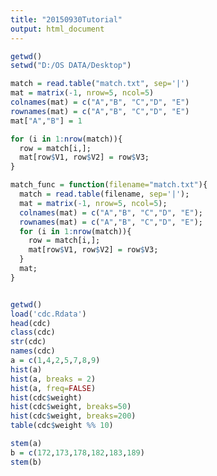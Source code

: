```yaml
---
title: "20150930Tutorial"
output: html_document
---
```



```r
getwd()
setwd("D:/OS DATA/Desktop")

match = read.table("match.txt", sep='|')
mat = matrix(-1, nrow=5, ncol=5)
colnames(mat) = c("A","B", "C","D", "E")
rownames(mat) = c("A","B", "C","D", "E")
mat["A","B"] = 1

for (i in 1:nrow(match)){
  row = match[i,];
  mat[row$V1, row$V2] = row$V3;
}

match_func = function(filename="match.txt"){
  match = read.table(filename, sep='|');
  mat = matrix(-1, nrow=5, ncol=5);
  colnames(mat) = c("A","B", "C","D", "E");
  rownames(mat) = c("A","B", "C","D", "E");
  for (i in 1:nrow(match)){
    row = match[i,];
    mat[row$V1, row$V2] = row$V3;
  }
  mat;
}



```



```r

getwd()
load('cdc.Rdata')
head(cdc)
class(cdc)
str(cdc)
names(cdc)
a = c(1,4,2,5,7,8,9)
hist(a)
hist(a, breaks = 2)
hist(a, freq=FALSE)
hist(cdc$weight)
hist(cdc$weight, breaks=50)
hist(cdc$weight, breaks=200)
table(cdc$weight %% 10)

stem(a)
b = c(172,173,178,182,183,189)
stem(b)

```